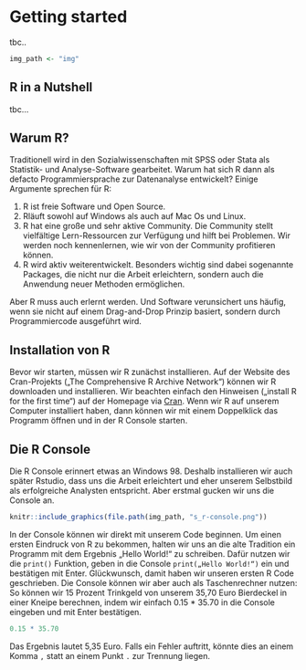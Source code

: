 # Getting started
tbc..

```r
img_path <- "img"

```


## R in a Nutshell

tbc...

## Warum R?

Traditionell wird in den Sozialwissenschaften mit SPSS oder Stata als Statistik- und Analyse-Software gearbeitet. Warum hat sich R dann als defacto Programmiersprache zur Datenanalyse entwickelt? Einige Argumente sprechen für R:

1. R ist freie Software und Open Source. 
2. Rläuft sowohl auf Windows als auch auf Mac Os und Linux.
3. R hat eine große und sehr aktive Community. Die Community stellt vielfältige Lern-Ressourcen zur Verfügung und hilft bei Problemen. Wir werden noch kennenlernen, wie wir von der Community profitieren können.
4. R wird aktiv weiterentwickelt. Besonders wichtig sind dabei sogenannte Packages, die nicht nur die Arbeit erleichtern, sondern auch die Anwendung neuer Methoden ermöglichen.

Aber R muss auch erlernt werden. Und Software verunsichert uns häufig, wenn sie nicht auf einem Drag-and-Drop Prinzip basiert, sondern durch Programmiercode ausgeführt wird.

## Installation von R 

Bevor wir starten, müssen wir R zunächst installieren. Auf der Website des Cran-Projekts („The Comprehensive R Archive Network“) können wir R downloaden und installieren. Wir beachten einfach den Hinweisen („install R for the first time“) auf der Homepage via [Cran](https://cran.r-project.org/). Wenn wir R auf unserem Computer installiert haben, dann können wir mit einem Doppelklick das Programm öffnen und in der R Console starten. 

## Die R Console

Die R Console erinnert etwas an Windows 98. Deshalb installieren wir auch später Rstudio, dass uns die Arbeit erleichtert und eher unserem Selbstbild als erfolgreiche Analysten entspricht. Aber erstmal gucken wir uns die Console an.
```r
knitr::include_graphics(file.path(img_path, "s_r-console.png"))
```
In der Console können wir direkt mit unserem Code beginnen. Um einen ersten Eindruck von R zu bekommen, halten wir uns an die alte Tradition ein Programm mit dem Ergebnis „Hello World!“ zu schreiben. Dafür nutzen wir die `print()` Funktion, geben in die Console `print(„Hello World!“)` ein und bestätigen mit Enter. 
Glückwunsch, damit haben wir unseren ersten R Code geschrieben. Die Console können wir aber auch als Taschenrechner nutzen: So können wir 15 Prozent Trinkgeld von unserem 35,70 Euro Bierdeckel in einer Kneipe berechnen, indem wir einfach 0.15 * 35.70 in die Console eingeben und mit Enter bestätigen. 
```r
0.15 * 35.70
```
Das Ergebnis lautet 5,35 Euro. Falls ein Fehler auftritt, könnte dies an einem Komma `,` statt an einem Punkt `.` zur Trennung liegen.

